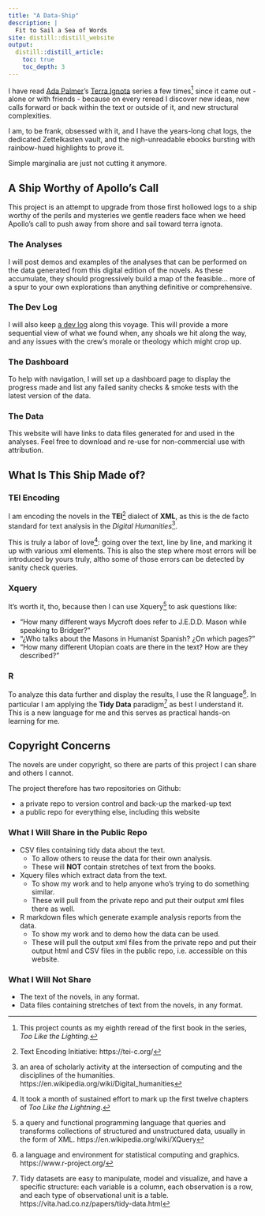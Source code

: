 ```yaml
---
title: "A Data-Ship"
description: |
  Fit to Sail a Sea of Words
site: distill::distill_website
output:
  distill::distill_article:
    toc: true
    toc_depth: 3
---
```


I have read [Ada Palmer](https://www.adapalmer.com/)'s [Terra Ignota](https://www.adapalmer.com/series/terra-ignota/) series a few times^[This project counts as my eighth reread of the first book in the series, _Too Like the Lighting_.] since it came out - alone or with friends - because on every reread I discover new ideas, new calls forward or back within the text or outside of it, and new structural complexities.

I am, to be frank, obsessed with it, and I have the years-long chat logs, the dedicated Zettelkasten vault, and the nigh-unreadable ebooks bursting with rainbow-hued highlights to prove it.

<aside>Simple marginalia are just not cutting it anymore.</aside>


## A Ship Worthy of Apollo's Call

This project is an attempt to upgrade from those first hollowed logs to a ship worthy of the perils and mysteries we gentle readers face when we heed Apollo's call to push away from shore and sail toward terra ignota.

### The Analyses

I will post demos and examples of the analyses that can be performed on the data generated from this digital edition of the novels. As these accumulate, they should progressively build a map of the feasible... more of a spur to your own explorations than anything definitive or comprehensive.

### The Dev Log

I will also keep [a dev log](devlog.html) along this voyage. This will provide a more sequential view of what we found when, any shoals we hit along the way, and any issues with the crew's morale or theology which might crop up.

### The Dashboard

To help with navigation, I will set up a dashboard page to display the progress made and list any failed sanity checks & smoke tests with the latest version of the data.

### The Data

This website will have links to data files generated for and used in the analyses. Feel free to download and re-use for non-commercial use with attribution.

## What Is This Ship Made of?

### TEI Encoding

I am encoding the novels in the __TEI__^[Text Encoding Initiative: https://tei-c.org/] dialect of __XML__, as this is the de facto standard for text analysis in the _Digital Humanities_^[an area of scholarly activity at the intersection of computing and the disciplines of the humanities. https://en.wikipedia.org/wiki/Digital_humanities]. 

This is truly a labor of love^[It took a month of sustained effort to mark up the first twelve chapters of _Too Like the Lightning_.]: going over the text, line by line, and marking it up with various xml elements. This is also the step where most errors will be introduced by yours truly, altho some of those errors can be detected by sanity check queries.

### Xquery

It's worth it, tho, because then I can use Xquery^[a query and functional programming language that queries and transforms collections of structured and unstructured data, usually in the form of XML. https://en.wikipedia.org/wiki/XQuery] to ask questions like: 

- "How many different ways Mycroft does refer to J.E.D.D. Mason while speaking to Bridger?"
- "¿Who talks about the Masons in Humanist Spanish? ¿On which pages?"
- "How many different Utopian coats are there in the text? How are they described?"

### R

To analyze this data further and display the results, I use the R language^[a language and environment for statistical computing and graphics. https://www.r-project.org/]. In particular I am applying the __Tidy Data__ paradigm^[Tidy datasets are easy to manipulate, model and visualize, and have a specific structure: each variable is a column, each observation is a row, and each type of observational unit is a table. https://vita.had.co.nz/papers/tidy-data.html] as best I understand it. This is a new language for me and this serves as practical hands-on learning for me.

## Copyright Concerns

The novels are under copyright, so there are parts of this project I can share and others I cannot. 

The project therefore has two repositories on Github: 

- a private repo to version control and back-up the marked-up text
- a public repo for everything else, including this website

### What I Will Share in the Public Repo

- CSV files containing tidy data about the text.
  - To allow others to reuse the data for their own analysis.
  - These will __NOT__ contain stretches of text from the books.
- Xquery files which extract data from the text.
  - To show my work and to help anyone who's trying to do something similar.
  - These will pull from the private repo and put their output xml files there as well.
- R markdown files which generate example analysis reports from the data.
  - To show my work and to demo how the data can be used.
  - These will pull the output xml files from the private repo and put their output html and CSV files in the public repo, i.e. accessible on this website.
  
### What I Will Not Share

- The text of the novels, in any format.
- Data files containing stretches of text from the novels, in any format.
